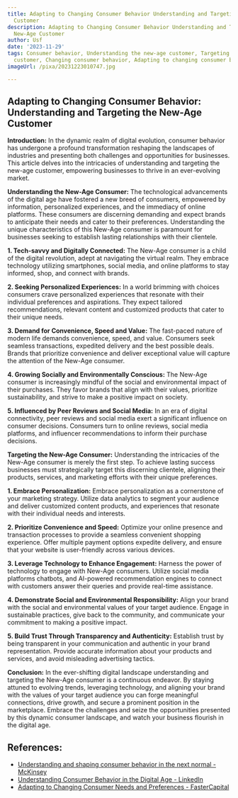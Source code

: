 ```yaml
---
title: Adapting to Changing Consumer Behavior Understanding and Targeting the New-Age
  Customer
description: Adapting to Changing Consumer Behavior Understanding and Targeting the
  New-Age Customer
author: Usf
date: '2023-11-29'
tags: Consumer behavior, Understanding the new-age customer, Targeting the new-age
  customer, Changing consumer behavior, Adapting to changing consumer behavior
imageUrl: /pixa/20231223010747.jpg

---
```

## Adapting to Changing  Consumer Behavior: Understanding and Targeting the New-Age Customer

**Introduction:**
In the dynamic realm of digital  evolution, consumer behavior has undergone  a profound transformation reshaping the landscapes of industries and presenting both challenges and opportunities for businesses. This article delves  into the intricacies of understanding and targeting the new-age customer,  empowering  businesses  to thrive in an ever-evolving market.

**Understanding  the New-Age Consumer:**
The technological advancements  of the digital  age  have fostered  a new breed of  consumers, empowered by information, personalized experiences, and the immediacy of online platforms. These  consumers are discerning demanding and expect brands  to anticipate their needs and cater to their preferences. Understanding the unique characteristics of this New-Age consumer  is paramount for businesses seeking to establish lasting  relationships with their clientele.

**1.  Tech-savvy and Digitally Connected:**
The New-Age consumer is a child of the digital  revolution, adept at navigating the virtual realm. They embrace technology utilizing smartphones, social media, and online platforms to stay informed,  shop, and connect with brands.

**2. Seeking Personalized Experiences:**
In a world brimming with choices consumers crave personalized experiences that resonate with  their  individual preferences and aspirations.  They expect tailored recommendations, relevant  content and customized products that cater to their unique needs.

**3. Demand for Convenience, Speed and Value:**
The  fast-paced nature of modern life demands convenience, speed, and  value. Consumers seek seamless transactions, expedited delivery and the best possible deals.  Brands  that prioritize convenience and deliver exceptional value will capture the  attention  of the New-Age consumer.

**4.  Growing Socially and Environmentally  Conscious:**
The  New-Age consumer is increasingly mindful of the  social and environmental  impact of their purchases. They favor brands that align with their values, prioritize sustainability, and strive to make  a positive impact on society.

**5. Influenced by Peer Reviews and Social Media:**
In an era of digital connectivity, peer reviews  and social media exert a significant influence on consumer decisions. Consumers turn to online reviews, social media platforms, and influencer recommendations to inform  their purchase decisions.

**Targeting the New-Age Consumer:**
Understanding the intricacies of the  New-Age consumer is merely the first step. To achieve  lasting success businesses must strategically target this discerning clientele, aligning their products, services, and marketing efforts with their unique  preferences.

**1. Embrace Personalization:**
Embrace personalization as  a cornerstone of your marketing  strategy. Utilize data analytics to segment your  audience  and deliver customized  content products, and experiences that resonate with their individual needs and interests.

**2. Prioritize Convenience and Speed:**
Optimize your online presence and transaction processes to provide a seamless convenient shopping experience. Offer multiple payment options expedite delivery, and ensure that your website is user-friendly across various  devices.

**3. Leverage Technology to Enhance Engagement:**
Harness the power of technology to engage with New-Age consumers. Utilize social media platforms chatbots, and AI-powered recommendation engines to connect with customers answer their  queries and provide real-time assistance.

**4.  Demonstrate Social and Environmental Responsibility:**
Align your  brand with  the social and environmental values of your target audience. Engage in sustainable practices,  give back to the community, and communicate your commitment to making a positive impact.

**5. Build Trust Through  Transparency and Authenticity:**
Establish trust by being transparent in your communication and authentic  in your brand representation. Provide accurate information about your products and services, and avoid misleading advertising tactics.

**Conclusion:**
In the ever-shifting digital landscape understanding and targeting the New-Age consumer is a continuous endeavor. By staying attuned to evolving trends, leveraging technology, and aligning your brand with the values of your target  audience you can forge  meaningful connections, drive growth, and secure a prominent position in the marketplace. Embrace the challenges and seize the  opportunities presented by this dynamic  consumer landscape, and watch your business flourish in the digital age.

## References:
- [Understanding and shaping consumer behavior in the next normal - McKinsey](https://www.mckinsey.com/capabilities/growth-marketing-and-sales/our-insights/understanding-and-shaping-consumer-behavior-in-the-next-normal)
- [Understanding Consumer Behavior in the Digital Age - LinkedIn](https://www.linkedin.com/pulse/understanding-consumer-behavior-digital-age-exitsmena)
- [Adapting to Changing Consumer Needs and Preferences - FasterCapital](https://fastercapital.com/startup-topic/Adapting-to-Changing-Consumer-Needs-and-Preferences.html)
